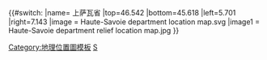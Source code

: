 {{#switch:{{{1}}}
|name= 上萨瓦省
|top=46.542
|bottom=45.618
|left=5.701
|right=7.143
|image = Haute-Savoie department location map.svg
|image1 = Haute-Savoie department relief location map.jpg
}}<noinclude>{{Location map/Info}}
[[Category:地理位置圖模板]]
[[Category:法国各省地理位置图模板|S]]
</noinclude>
